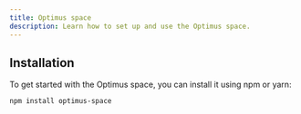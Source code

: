 ```yaml
---
title: Optimus space
description: Learn how to set up and use the Optimus space.
---
```


## Installation

To get started with the Optimus space, you can install it using npm or yarn:

```bash
npm install optimus-space
```